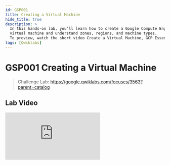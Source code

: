 ```yaml
---
id: GSP001
title: Creating a Virtual Machine
hide_title: true
description: >
  In this hands-on lab, you’ll learn how to create a Google Compute Engine
  virtual machine and understand zones, regions, and machine types.
  To preview, watch the short video Create a Virtual Machine, GCP Essentials.
tags: [Qwiklabs]
---
```


<head>
  <meta name="keywords" content={require("../seo/keywords").add(`GSP001`)} />
</head>

<!-- Do Not Update Above -->

# GSP001 Creating a Virtual Machine

> Challenge Lab: https://google.qwiklabs.com/focuses/3563?parent=catalog


## Lab Video
<iframe className="youtube-video" src="https://www.youtube.com/embed/visRVxc5nhQ" title="YouTube video player" frameborder="0" allow="accelerometer; autoplay; clipboard-write; encrypted-media; gyroscope; picture-in-picture" allowfullscreen></iframe>